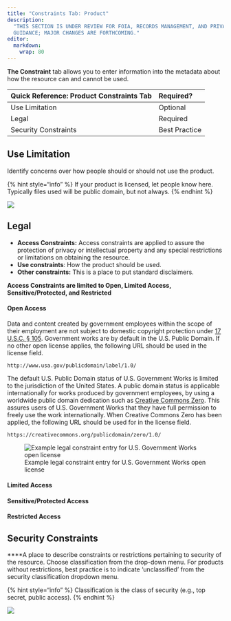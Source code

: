 ```yaml
---
title: "Constraints Tab: Product"
description: 
  "THIS SECTION IS UNDER REVIEW FOR FOIA, RECORDS MANAGEMENT, AND PRIVACY POLICY
  GUIDANCE; MAJOR CHANGES ARE FORTHCOMING."
editor: 
  markdown: 
    wrap: 80
---
```


**The Constraint** tab allows you to enter information into the metadata about
how the resource can and cannot be used.

| Quick Reference: Product Constraints Tab | Required?     |
|:-----------------------------------------|:--------------|
| Use Limitation                           | Optional      |
| Legal                                    | Required      |
| Security Constraints                     | Best Practice |

## Use Limitation

Identify concerns over how people should or should not use the product.

{% hint style="info" %} If your product is licensed, let people know here.
Typically files used will be public domain, but not always. {% endhint %}

![](../.gitbook/assets/use_limitation.png)

## Legal

-   **Access Constraints:** Access constraints are applied to assure the
    protection of privacy or intellectual property and any special restrictions
    or limitations on obtaining the resource.
-   **Use constraints**: How the product should be used.
-   **Other constraints:** This is a place to put standard disclaimers.

**Access Constraints are limited to Open, Limited Access, Sensitive/Protected,
and Restricted**

#### Open Access

Data and content created by government employees within the scope of their
employment are not subject to domestic copyright protection under [17 U.S.C. §
105](http://www.copyright.gov/title17/92chap1.html#105). Government works are by
default in the U.S. Public Domain. If no other open license applies, the
following URL should be used in the license field.

``` text
http://www.usa.gov/publicdomain/label/1.0/
```

The default U.S. Public Domain status of U.S. Government Works is limited to the
jurisdiction of the United States. A public domain status is applicable
internationally for works produced by government employees, by using a worldwide
public domain dedication such as [Creative Commons
Zero](https://creativecommons.org/publicdomain/zero/1.0/). This assures users of
U.S. Government Works that they have full permission to freely use the work
internationally. When Creative Commons Zero has been applied, the following URL
should be used for in the license field.

``` text
https://creativecommons.org/publicdomain/zero/1.0/
```

![Example legal constraint entry for U.S. Government Works open
license](../.gitbook/assets/image%20%2827%29.png)

#### Limited Access

#### Sensitive/Protected Access

#### Restricted Access

## Security Constraints

\*\*\*\*A place to describe constraints or restrictions pertaining to security
of the resource. Choose classification from the drop-down menu. For products
without restrictions, best practice is to indicate 'unclassified' from the
security classification dropdown menu.

{% hint style="info" %} Classification is the class of security (e.g., top
secret, public access). {% endhint %}

![](../.gitbook/assets/image%20%2826%29.png)
